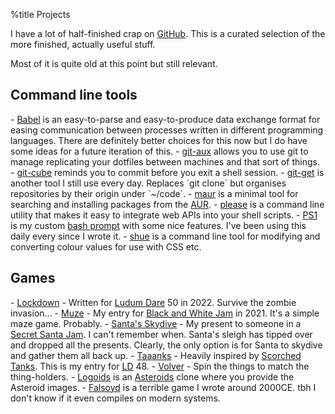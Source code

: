 %title Projects

I have a lot of half-finished crap on [[https://github.com/stilvoid|GitHub]].
This is a curated selection of the more finished, actually useful stuff.

Most of it is quite old at this point but still relevant.

== Command line tools ==

- [[https://github.com/stilvoid/babel|Babel]] is an easy-to-parse and easy-to-produce data exchange format for easing communication between processes written in different programming languages. There are definitely better choices for this now but I do have some ideas for a future iteration of this.
- [[https://github.com/stilvoid/git-aux|git-aux]] allows you to use git to manage replicating your dotfiles between machines and that sort of things.
- [[https://github.com/stilvoid/git-cube|git-cube]] reminds you to commit before you exit a shell session.
- [[https://github.com/stilvoid/git-get|git-get]] is another tool I still use every day.  Replaces `git clone` but organises repositories by their origin under `~/code`.
- [[https://github.com/stilvoid/maur|maur]] is a minimal tool for searching and installing packages from the [[https://aur.archlinux.org/|AUR]].
- [[https://github.com/stilvoid/please|please]] is a command line utility that makes it easy to integrate web APIs into your shell scripts.
- [[https://github.com/stilvoid/ps1|PS1]] is my custom [[https://wiki.archlinux.org/title/Bash/Prompt_customization|bash prompt]] with some nice features.  I've been using this daily every since I wrote it.
- [[https://github.com/stilvoid/shue|shue]] is a command line tool for modifying and converting colour values for use with CSS etc.

== Games ==

- [[https://static.offend.me.uk/games/lockdown.html|Lockdown]] - Written for [[https://ludumdare.com/|Ludum Dare]] 50 in 2022. Survive the zombie invasion...
- [[https://static.offend.me.uk/games/muze.html|Muze]] - My entry for [[https://itch.io/jam/black-and-white-jam|Black and White Jam]] in 2021. It's a simple maze game. Probably.
- [[https://static.offend.me.uk/games/santa-dive.html|Santa's Skydive]] - My present to someone in a [[https://itch.io/jam/secret-santa|Secret Santa Jam]]. I can't remember when. Santa's sleigh has tipped over and dropped all the presents. Clearly, the only option is for Santa to skydive and gather them all back up.
- [[https://static.offend.me.uk/games/taaanks.html|Taaanks]] - Heavily inspired by [[https://en.wikipedia.org/wiki/Scorched_Tanks|Scorched Tanks]]. This is my entry for [[https://ludumdare.com/|LD]] 48.
- [[https://static.offend.me.uk/games/volver.html|Volver]] - Spin the things to match the thing-holders.
- [[https://github.com/stilvoid/logoids|Logoids]] is an [[https://en.wikipedia.org/wiki/Asteroids_(video_game)|Asteroids]] clone where you provide the Asteroid images.
- [[https://github.com/stilvoid/falsoyd|Falsoyd]] is a terrible game I wrote around 2000CE. tbh I don't know if it even compiles on modern systems.
